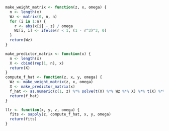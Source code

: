 

```r
make_weight_matrix <- function(z, x, omega) {
  n <- length(x)
  Wz <- matrix(0, n, n)
  for (i in 1:n) {
    r <- abs(x[i] - z) / omega
    Wz[i, i] <- ifelse(r < 1, (1 - r^3)^3, 0)
  }
  return(Wz)
}

make_predictor_matrix <- function(x) {
  n <- length(x)
  X <- cbind(rep(1, n), x)
  return(X)
}
compute_f_hat <- function(z, x, y, omega) {
  Wz <- make_weight_matrix(z, x, omega)
  X <- make_predictor_matrix(x)
  f_hat <- as.numeric(c(1, z) %*% solve(t(X) %*% Wz %*% X) %*% t(X) %*% Wz %*% y)
  return(f_hat)
}

llr <- function(x, y, z, omega) {
  fits <- sapply(z, compute_f_hat, x, y, omega)
  return(fits)
}


```

